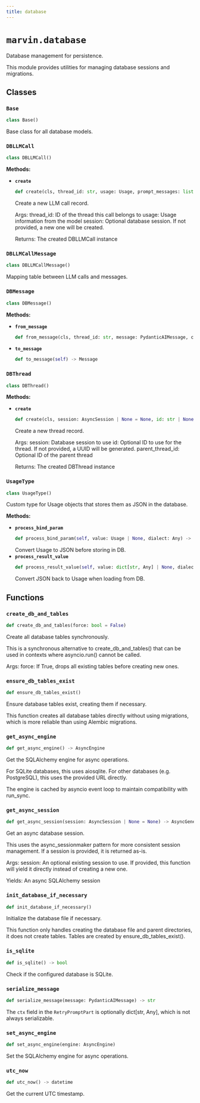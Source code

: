 ```yaml
---
title: database
---
```


# `marvin.database`
Database management for persistence.

This module provides utilities for managing database sessions and migrations.

## Classes

### `Base`
```python
class Base()
```
Base class for all database models.

### `DBLLMCall`
```python
class DBLLMCall()
```

**Methods:**

- **`create`**
  ```python
  def create(cls, thread_id: str, usage: Usage, prompt_messages: list[DBMessage | Message] | None = None, completion_messages: list[DBMessage | Message] | None = None, session: AsyncSession | None = None) -> DBLLMCall
  ```
  Create a new LLM call record.
  
  Args:
      thread_id: ID of the thread this call belongs to
      usage: Usage information from the model
      session: Optional database session. If not provided, a new one will be created.
  
  Returns:
      The created DBLLMCall instance

### `DBLLMCallMessage`
```python
class DBLLMCallMessage()
```
Mapping table between LLM calls and messages.

### `DBMessage`
```python
class DBMessage()
```

**Methods:**

- **`from_message`**
  ```python
  def from_message(cls, thread_id: str, message: PydanticAIMessage, created_at: datetime | None = None) -> DBMessage
  ```
- **`to_message`**
  ```python
  def to_message(self) -> Message
  ```

### `DBThread`
```python
class DBThread()
```

**Methods:**

- **`create`**
  ```python
  def create(cls, session: AsyncSession | None = None, id: str | None = None, parent_thread_id: str | None = None) -> DBThread
  ```
  Create a new thread record.
  
  Args:
      session: Database session to use
      id: Optional ID to use for the thread. If not provided, a UUID will be generated.
      parent_thread_id: Optional ID of the parent thread
  
  Returns:
      The created DBThread instance

### `UsageType`
```python
class UsageType()
```
Custom type for Usage objects that stores them as JSON in the database.

**Methods:**

- **`process_bind_param`**
  ```python
  def process_bind_param(self, value: Usage | None, dialect: Any) -> dict[str, Any] | None
  ```
  Convert Usage to JSON before storing in DB.
- **`process_result_value`**
  ```python
  def process_result_value(self, value: dict[str, Any] | None, dialect: Any) -> Usage | None
  ```
  Convert JSON back to Usage when loading from DB.

## Functions

### `create_db_and_tables`
```python
def create_db_and_tables(force: bool = False)
```
Create all database tables synchronously.

This is a synchronous alternative to create_db_and_tables() that can be used
in contexts where asyncio.run() cannot be called.

Args:
    force: If True, drops all existing tables before creating new ones.

### `ensure_db_tables_exist`
```python
def ensure_db_tables_exist()
```
Ensure database tables exist, creating them if necessary.

This function creates all database tables directly without using migrations,
which is more reliable than using Alembic migrations.

### `get_async_engine`
```python
def get_async_engine() -> AsyncEngine
```
Get the SQLAlchemy engine for async operations.

For SQLite databases, this uses aiosqlite.
For other databases (e.g. PostgreSQL), this uses the provided URL directly.

The engine is cached by asyncio event loop to maintain compatibility with run_sync.

### `get_async_session`
```python
def get_async_session(session: AsyncSession | None = None) -> AsyncGenerator[AsyncSession, None]
```
Get an async database session.

This uses the async_sessionmaker pattern for more consistent session management.
If a session is provided, it is returned as-is.

Args:
    session: An optional existing session to use. If provided, this function
        will yield it directly instead of creating a new one.

Yields:
    An async SQLAlchemy session

### `init_database_if_necessary`
```python
def init_database_if_necessary()
```
Initialize the database file if necessary.

This function only handles creating the database file and parent directories,
it does not create tables. Tables are created by ensure_db_tables_exist().

### `is_sqlite`
```python
def is_sqlite() -> bool
```
Check if the configured database is SQLite.

### `serialize_message`
```python
def serialize_message(message: PydanticAIMessage) -> str
```
The `ctx` field in the `RetryPromptPart` is optionally dict[str, Any], which is not always serializable.

### `set_async_engine`
```python
def set_async_engine(engine: AsyncEngine)
```
Set the SQLAlchemy engine for async operations.

### `utc_now`
```python
def utc_now() -> datetime
```
Get the current UTC timestamp.
